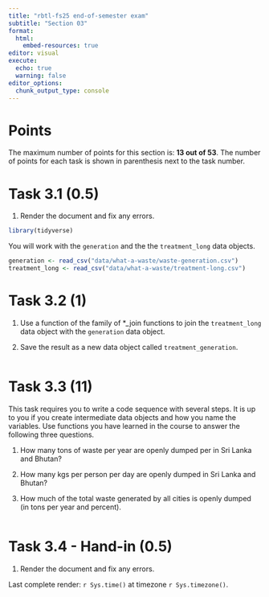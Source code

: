 ```yaml
---
title: "rbtl-fs25 end-of-semester exam"
subtitle: "Section 03"
format:
  html:
    embed-resources: true
editor: visual
execute: 
  echo: true
  warning: false
editor_options: 
  chunk_output_type: console
---
```


# Points

The maximum number of points for this section is: **13 out of 53**. The number of points for each task is shown in parenthesis next to the task number.

# Task 3.1 (0.5)

1.  Render the document and fix any errors.

```r
library(tidyverse)
```

You will work with the `generation` and the the `treatment_long` data objects.

```r
generation <- read_csv("data/what-a-waste/waste-generation.csv")
treatment_long <- read_csv("data/what-a-waste/treatment-long.csv")
```

# Task 3.2 (1)

1.  Use a function of the family of \*\_join functions to join the `treatment_long` data object with the `generation` data object.

2.  Save the result as a new data object called `treatment_generation`.

```r

```

# Task 3.3 (11)

This task requires you to write a code sequence with several steps. It is up to you if you create intermediate data objects and how you name the variables. Use functions you have learned in the course to answer the following three questions.

1.  How many tons of waste per year are openly dumped per in Sri Lanka and Bhutan?

2.  How many kgs per person per day are openly dumped in Sri Lanka and Bhutan?

3.  How much of the total waste generated by all cities is openly dumped (in tons per year and percent).

```r


```

# Task 3.4 - Hand-in (0.5)

1.  Render the document and fix any errors.

Last complete render: `r Sys.time()` at timezone `r Sys.timezone()`.
